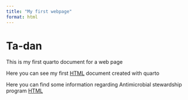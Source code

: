 ```yaml
---
title: "My first webpage"
format: html
---
```

# Ta-dan

This is my first quarto document for a web page

Here you can see my first [HTML](QuartoSummerSchool.html) document created with quarto 

Here you can find some information regarding Antimicrobial stewardship program [HTML](ASP.html)
